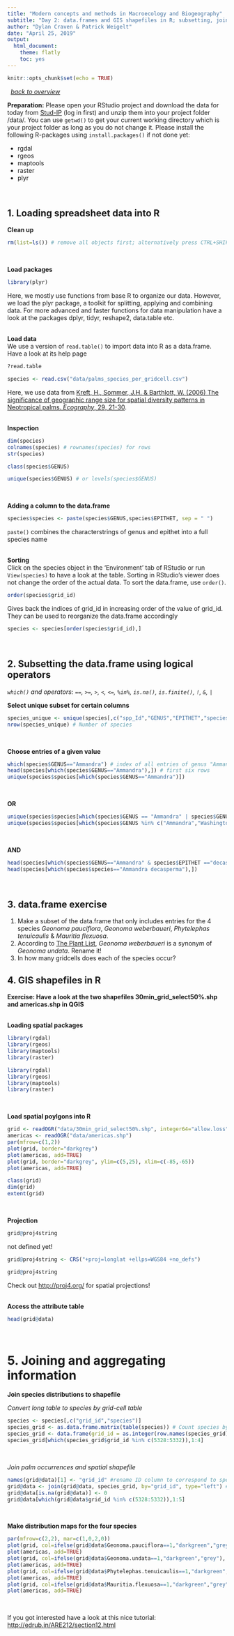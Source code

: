 ```yaml
---
title: "Modern concepts and methods in Macroecology and Biogeography"
subtitle: "Day 2: data.frames and GIS shapefiles in R; subsetting, joining & aggregating "
author: "Dylan Craven & Patrick Weigelt"
date: "April 25, 2019"
output: 
  html_document: 
    theme: flatly
    toc: yes
---
```


```r
knitr::opts_chunk$set(echo = TRUE)
```

&nbsp;
_[back to overview](index.html)_
&nbsp;
&nbsp;

**Preparation:** Please open your RStudio project and download the data for today from [Stud-IP](https://www.studip.uni-goettingen.de/download/force_download/0/7cdab329853c1a57943e8406355d719e/Data_Day2.zip) (log in first) and unzip them into your project folder /data/. You can use `getwd()` to get your current working directory which is your project folder as long as you do not change it. Please install the following R-packages using `install.packages()` if not done yet:  

* rgdal  
* rgeos  
* maptools  
* raster  
* plyr  

&nbsp;

## 1. Loading spreadsheet data into R  

**Clean up**  
```r
rm(list=ls()) # remove all objects first; alternatively press CTRL+SHIFT+F10 to also unmap loaded packages
```
&nbsp;

**Load packages**  
```r
library(plyr) 
```
Here, we mostly use functions from base R to organize our data. However, we load the plyr package, a toolkit for splitting, applying and combining data. For more advanced and faster functions for data manipulation have a look at the packages dplyr, tidyr, reshape2, data.table etc.  
&nbsp;

**Load data**  
We use a version of `read.table()` to import data into R as a data.frame. Have a look at its help page  
```r
?read.table
```

```r
species <- read.csv("data/palms_species_per_gridcell.csv")
```
Here, we use data from [Kreft, H., Sommer, J.H. & Barthlott, W. (2006) The significance of geographic range size for spatial diversity patterns in Neotropical palms. _Ecography_, 29, 21-30](https://onlinelibrary.wiley.com/doi/full/10.1111/j.2005.0906-7590.04203.x).  
&nbsp;

**Inspection**
```r
dim(species)
colnames(species) # rownames(species) for rows
str(species)
```

```r
class(species$GENUS)
```
```r
unique(species$GENUS) # or levels(species$GENUS)
```
&nbsp;

**Adding a column to the data.frame**  
```r
species$species <- paste(species$GENUS,species$EPITHET, sep = " ")
```
`paste()` combines the characterstrings of genus and epithet into a full species name  
&nbsp;

**Sorting**  
Click on the species object in the 'Environment' tab of RStudio or run `View(species)` to have a look at the table. Sorting in RStudio's viewer does not change the order of the actual data. To sort the data.frame, use `order()`.  
```r
order(species$grid_id)
```
Gives back the indices of grid_id in increasing order of the value of grid_id. They can be used to reorganize the data.frame accordingly
```r
species <- species[order(species$grid_id),]
```
&nbsp;


## 2. Subsetting the data.frame using logical operators  
_`which()` and operators: `==`, `>=`, `>`, `<`, `<=`, `%in%`, `is.na()`, `is.finite()`, `!`, `&`, `|`_

**Select unique subset for certain columns**  
```r
species_unique <- unique(species[,c("spp_Id","GENUS","EPITHET","species")])
nrow(species_unique) # Number of species
```
&nbsp;

**Choose entries of a given value**  
```r
which(species$GENUS=="Ammandra") # index of all entries of genus "Ammandra"
head(species[which(species$GENUS=="Ammandra"),]) # first six rows
unique(species$species[which(species$GENUS=="Ammandra")])
```
&nbsp;

**OR**  
```r
unique(species$species[which(species$GENUS == "Ammandra" | species$GENUS == "Washingtonia")]) # all species names in the genera "Ammandra" and "Washingtonia"
unique(species$species[which(species$GENUS %in% c("Ammandra","Washingtonia"))])
```
&nbsp;

**AND**  
```r
head(species[which(species$GENUS=="Ammandra" & species$EPITHET =="decasperma"),]) # all entries of Ammandra decasperma
head(species[which(species$species=="Ammandra decasperma"),])
```
&nbsp;

## 3. data.frame exercise  
1) Make a subset of the data.frame that only includes entries for the 4 species _Geonoma pauciflora_, _Geonoma weberbaueri_, _Phytelephas tenuicaulis_ & _Mauritia flexuosa_.  
2) According to [The Plant List](http://www.theplantlist.org/tpl1.1/record/kew-89598), _Geonoma weberbaueri_ is a synonym of _Geonoma undata_. Rename it!
3) In how many gridcells does each of the species occur?
&nbsp;


## 4. GIS shapefiles in R  

**Exercise: Have a look at the two shapefiles 30min_grid_select50%.shp and americas.shp in QGIS**  
&nbsp;

**Loading spatial packages**
```r
library(rgdal)
library(rgeos)
library(maptools)
library(raster)
```
```r
library(rgdal)
library(rgeos)
library(maptools)
library(raster)
```

&nbsp;

**Load spatial poylgons into R**
```r
grid <- readOGR("data/30min_grid_select50%.shp", integer64="allow.loss")
americas <- readOGR("data/americas.shp")
par(mfrow=c(1,2))
plot(grid, border="darkgrey")
plot(americas, add=TRUE)
plot(grid, border="darkgrey", ylim=c(5,25), xlim=c(-85,-65))
plot(americas, add=TRUE)
```

```r
class(grid)
dim(grid)
extent(grid)  
```
&nbsp;

**Projection**
```r
grid@proj4string
```
not defined yet!
```r
grid@proj4string <- CRS("+proj=longlat +ellps=WGS84 +no_defs")
```
```r
grid@proj4string
```
Check out <http://proj4.org/> for spatial projections!  
&nbsp;

**Access the attribute table**  
```r
head(grid@data)
```
&nbsp;


# 5. Joining and aggregating information  

**Join species distributions to shapefile**

_Convert long table to species by grid-cell table_
```r
species <- species[,c("grid_id","species")]
species_grid <- as.data.frame.matrix(table(species)) # Count species by gridcell combinations
species_grid <- data.frame(grid_id = as.integer(row.names(species_grid)), species_grid) # Add column with grid_id
species_grid[which(species_grid$grid_id %in% c(5328:5332)),1:4]
```
&nbsp;

_Join palm occurrences and spatial shapefile_
```r
names(grid@data)[1] <- "grid_id" #rename ID column to correspond to species_grid$grid_id
grid@data <- join(grid@data, species_grid, by="grid_id", type="left") # Perform a "SQL" left join
grid@data[is.na(grid@data)] <- 0
grid@data[which(grid@data$grid_id %in% c(5328:5332)),1:5]
```
&nbsp;

**Make distribution maps for the four species**  
```r
par(mfrow=c(2,2), mar=c(1,0,2,0))
plot(grid, col=ifelse(grid@data$Geonoma.pauciflora==1,"darkgreen","grey"), border=FALSE, main = "Geonoma pauciflora")
plot(americas, add=TRUE)
plot(grid, col=ifelse(grid@data$Geonoma.undata==1,"darkgreen","grey"), border=FALSE, main = "Geonoma undata")
plot(americas, add=TRUE)
plot(grid, col=ifelse(grid@data$Phytelephas.tenuicaulis==1,"darkgreen","grey"), border=FALSE, main = "Phytelephas tenuicaulis")
plot(americas, add=TRUE)
plot(grid, col=ifelse(grid@data$Mauritia.flexuosa==1,"darkgreen","grey"), border=FALSE, main = "Mauritia flexuosa")
plot(americas, add=TRUE)
```
&nbsp;

If you got interested have a look at this nice tutorial: <http://edrub.in/ARE212/section12.html>

